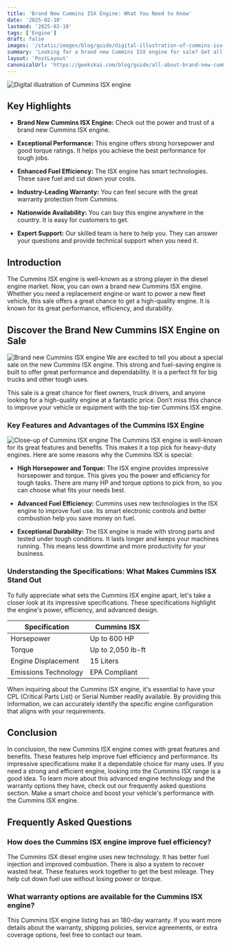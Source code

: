 ```yaml
---
title: 'Brand New Cummins ISX Engine: What You Need to Know'
date: '2025-02-10'
lastmod: '2025-02-10'
tags: ['Engine']
draft: false
images: '/static/images/blog/guide/digital-illustration-of-cummins-isx-engine.png'
summary: 'Looking for a brand new Cummins ISX engine for sale? Get all the details you need right here. Check out our blog now!'
layout: 'PostLayout'
canonicalUrl: 'https://geekskai.com/blog/guide/all-about-brand-new-cummins-isx-engine/'
---
```


![Digital illustration of Cummins ISX engine](/static/images/blog/guide/digital-illustration-of-cummins-isx-engine.png)

## Key Highlights

- **Brand New Cummins ISX Engine:** Check out the power and trust of a brand new Cummins ISX engine.

- **Exceptional Performance:** This engine offers strong horsepower and good torque ratings. It helps you achieve the best performance for tough jobs.

- **Enhanced Fuel Efficiency:** The ISX engine has smart technologies. These save fuel and cut down your costs.

- **Industry-Leading Warranty:** You can feel secure with the great warranty protection from Cummins.

- **Nationwide Availability:** You can buy this engine anywhere in the country. It is easy for customers to get.

- **Expert Support:** Our skilled team is here to help you. They can answer your questions and provide technical support when you need it.

## Introduction

The Cummins ISX engine is well-known as a strong player in the diesel engine market. Now, you can own a brand new Cummins ISX engine. Whether you need a replacement engine or want to power a new fleet vehicle, this sale offers a great chance to get a high-quality engine. It is known for its great performance, efficiency, and durability.

## Discover the Brand New Cummins ISX Engine on Sale

![Brand new Cummins ISX engine](/static/images/blog/guide/brand-new-cummins-isx-engine.png)
We are excited to tell you about a special sale on the new Cummins ISX engine. This strong and fuel-saving engine is built to offer great performance and dependability. It is a perfect fit for big trucks and other tough uses.

This sale is a great chance for fleet owners, truck drivers, and anyone looking for a high-quality engine at a fantastic price. Don’t miss this chance to improve your vehicle or equipment with the top-tier Cummins ISX engine.

### Key Features and Advantages of the Cummins ISX Engine

![Close-up of Cummins ISX engine](/static/images/blog/guide/close-up-of-cummins-isx-engine.png)
The Cummins ISX engine is well-known for its great features and benefits. This makes it a top pick for heavy-duty engines. Here are some reasons why the Cummins ISX is special:

- **High Horsepower and Torque:** The ISX engine provides impressive horsepower and torque. This gives you the power and efficiency for tough tasks. There are many HP and torque options to pick from, so you can choose what fits your needs best.

- **Advanced Fuel Efficiency:** Cummins uses new technologies in the ISX engine to improve fuel use. Its smart electronic controls and better combustion help you save money on fuel.

- **Exceptional Durability:** The ISX engine is made with strong parts and tested under tough conditions. It lasts longer and keeps your machines running. This means less downtime and more productivity for your business.

### Understanding the Specifications: What Makes Cummins ISX Stand Out

To fully appreciate what sets the Cummins ISX engine apart, let's take a closer look at its impressive specifications. These specifications highlight the engine's power, efficiency, and advanced design.

| Specification        | Cummins ISX          |
| -------------------- | -------------------- |
| Horsepower           | Up to 600 HP         |
| Torque               | Up to 2,050 lb-ft    |
| Engine Displacement  | 15 Liters            |
| Emissions Technology | EPA Compliant        |

When inquiring about the Cummins ISX engine, it's essential to have your CPL (Critical Parts List) or Serial Number readily available. By providing this information, we can accurately identify the specific engine configuration that aligns with your requirements.

## Conclusion

In conclusion, the new Cummins ISX engine comes with great features and benefits. These features help improve fuel efficiency and performance. Its impressive specifications make it a dependable choice for many uses. If you need a strong and efficient engine, looking into the Cummins ISX range is a good idea. To learn more about this advanced engine technology and the warranty options they have, check out our frequently asked questions section. Make a smart choice and boost your vehicle's performance with the Cummins ISX engine.

## Frequently Asked Questions

### How does the Cummins ISX engine improve fuel efficiency?

The Cummins ISX diesel engine uses new technology. It has better fuel injection and improved combustion. There is also a system to recover wasted heat. These features work together to get the best mileage. They help cut down fuel use without losing power or torque.

### What warranty options are available for the Cummins ISX engine?

This Cummins ISX engine listing has an 180-day warranty. If you want more details about the warranty, shipping policies, service agreements, or extra coverage options, feel free to contact our team.

